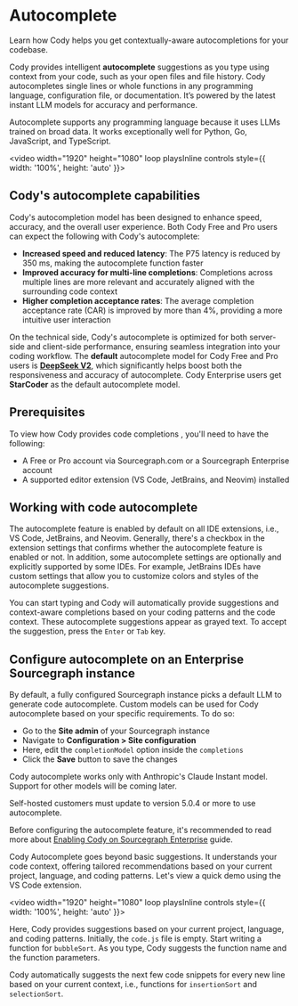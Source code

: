 # Autocomplete

<p className="subtitle">Learn how Cody helps you get contextually-aware autocompletions for your codebase.</p>

Cody provides intelligent **autocomplete** suggestions as you type using context from your code, such as your open files and file history. Cody autocompletes single lines or whole functions in any programming language, configuration file, or documentation. It’s powered by the latest instant LLM models for accuracy and performance.

Autocomplete supports any programming language because it uses LLMs trained on broad data. It works exceptionally well for Python, Go, JavaScript, and TypeScript.

<video width="1920" height="1080" loop playsInline controls style={{ width: '100%', height: 'auto' }}>
    <source src="https://storage.googleapis.com/sourcegraph-assets/Docs/Media/cody-in-action.mp4" type="video/mp4" />
</video>

## Cody's autocomplete capabilities

Cody's autocompletion model has been designed to enhance speed, accuracy, and the overall user experience. Both Cody Free and Pro users can expect the following with Cody's autocomplete:

- **Increased speed and reduced latency**: The P75 latency is reduced by 350 ms, making the autocomplete function faster
- **Improved accuracy for multi-line completions**: Completions across multiple lines are more relevant and accurately aligned with the surrounding code context
- **Higher completion acceptance rates**: The average completion acceptance rate (CAR) is improved by more than 4%, providing a more intuitive user interaction

On the technical side, Cody's autocomplete is optimized for both server-side and client-side performance, ensuring seamless integration into your coding workflow. The **default** autocomplete model for Cody Free and Pro users is **[DeepSeek V2](https://huggingface.co/deepseek-ai/DeepSeek-V2)**, which significantly helps boost both the responsiveness and accuracy of autocomplete. Cody Enterprise users get **StarCoder** as the default autocomplete model.

## Prerequisites

To view how Cody provides code completions , you'll need to have the following:

- A Free or Pro account via Sourcegraph.com or a Sourcegraph Enterprise account
- A supported editor extension (VS Code, JetBrains, and Neovim) installed

## Working with code autocomplete

The autocomplete feature is enabled by default on all IDE extensions, i.e., VS Code, JetBrains, and Neovim. Generally, there's a checkbox in the extension settings that confirms whether the autocomplete feature is enabled or not. In addition, some autocomplete settings are optionally and explicitly supported by some IDEs. For example, JetBrains IDEs have custom settings that allow you to customize colors and styles of the autocomplete suggestions.

You can start typing and Cody will automatically provide suggestions and context-aware completions based on your coding patterns and the code context. These autocomplete suggestions appear as grayed text. To accept the suggestion, press the `Enter` or `Tab` key.

## Configure autocomplete on an Enterprise Sourcegraph instance

By default, a fully configured Sourcegraph instance picks a default LLM to generate code autocomplete. Custom models can be used for Cody autocomplete based on your specific requirements. To do so:

- Go to the **Site admin** of your Sourcegraph instance
- Navigate to **Configuration > Site configuration**
- Here, edit the `completionModel` option inside the `completions`
- Click the **Save** button to save the changes

<Callout type="note">Cody autocomplete works only with Anthropic's Claude Instant model. Support for other models will be coming later.</Callout>

<Callout type="info">Self-hosted customers must update to version 5.0.4 or more to use autocomplete.</Callout>

Before configuring the autocomplete feature, it's recommended to read more about [Enabling Cody on Sourcegraph Enterprise](/cody/clients/enable-cody-enterprise) guide.

Cody Autocomplete goes beyond basic suggestions. It understands your code context, offering tailored recommendations based on your current project, language, and coding patterns. Let's view a quick demo using the VS Code extension.

<video width="1920" height="1080" loop playsInline controls style={{ width: '100%', height: 'auto' }}>
    <source src="https://storage.googleapis.com/sourcegraph-assets/Docs/Media/contexual-autocpmplete.mp4" type="video/mp4" />
</video>

Here, Cody provides suggestions based on your current project, language, and coding patterns. Initially, the `code.js` file is empty. Start writing a function for `bubbleSort`. As you type, Cody suggests the function name and the function parameters.

Cody automatically suggests the next few code snippets for every new line based on your current context, i.e., functions for `insertionSort` and `selectionSort`.
